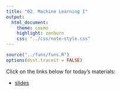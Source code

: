 ```yaml
---
title: "02. Machine Learning I"
output:
  html_document:
    theme: cosmo
    highlight: zenburn
    css: "../css/note-style.css"
---
```


```r
source("../funs/funs.R")
options(dsst.traceit = FALSE)
```

Click on the links below for today's materials:

- [slides](../extra/ml2.pdf)
